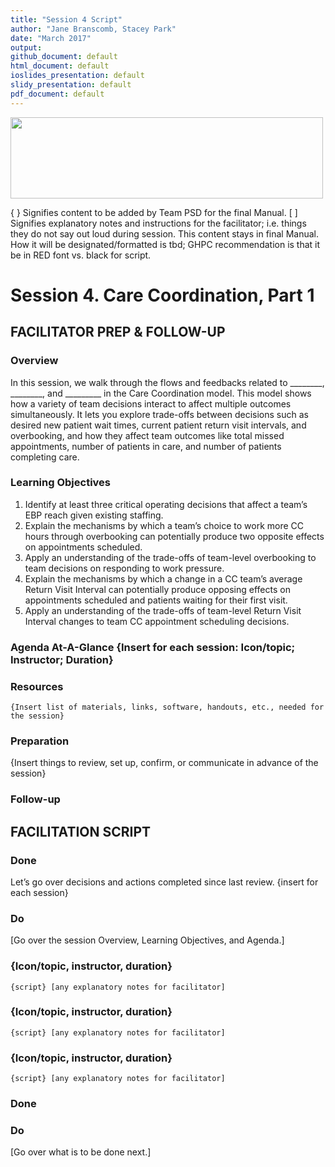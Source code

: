 ```yaml
---
title: "Session 4 Script"
author: "Jane Branscomb, Stacey Park"
date: "March 2017"
output: 
github_document: default
html_document: default
ioslides_presentation: default
slidy_presentation: default
pdf_document: default
---
```


<!--MTL Logo -->
<img src = "https://rawgit.com/lzim/teampsd/teampsd_style/ModelingToLearn_logo1.png"
     height = "130" width = "500">  

{ } Signifies content to be added by Team PSD for the final Manual.
[ ] Signifies explanatory notes and instructions for the facilitator; i.e. things they do not say out loud during session. This content stays in final Manual. How it will be designated/formatted is tbd; GHPC recommendation is that it be in RED font vs. black for script.


# Session 4. Care Coordination, Part 1
## FACILITATOR PREP & FOLLOW-UP

### Overview
In this session, we walk through the flows and feedbacks related to ________, ________, and _________ in the Care Coordination model. This model shows how a variety of team decisions interact to affect multiple outcomes simultaneously. It lets you explore trade-offs between decisions such as desired new patient wait times, current patient return visit intervals, and overbooking, and how they affect team outcomes like total missed appointments, number of patients in care, and number of patients completing care.  

### Learning Objectives  
1.	Identify at least three critical operating decisions that affect a team’s EBP reach given existing staffing.
2.	Explain the mechanisms by which a team’s choice to work more CC hours through overbooking can potentially produce two opposite effects on appointments scheduled.	
3.	Apply an understanding of the trade-offs of team-level overbooking to team decisions on responding to work pressure. 
4.	Explain the mechanisms by which a change in a CC team’s average Return Visit Interval can potentially produce opposing effects on appointments scheduled and patients waiting for their first visit.
5.	Apply an understanding of the trade-offs of team-level Return Visit Interval changes to team CC appointment scheduling decisions.

### Agenda At-A-Glance {Insert for each session: Icon/topic; Instructor; Duration}

### Resources
	{Insert list of materials, links, software, handouts, etc., needed for the session}

### Preparation
{Insert things to review, set up, confirm, or communicate in advance of the session}

### Follow-up

## FACILITATION SCRIPT

### Done
Let’s go over decisions and actions completed since last review. {insert for each session}

### Do
[Go over the session Overview, Learning Objectives, and Agenda.]

### {Icon/topic, instructor, duration}
	{script} [any explanatory notes for facilitator] 

### {Icon/topic, instructor, duration}
	{script} [any explanatory notes for facilitator] 

### {Icon/topic, instructor, duration}
	{script} [any explanatory notes for facilitator] 

### Done

### Do
[Go over what is to be done next.]
